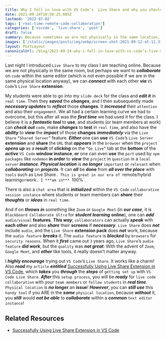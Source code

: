 ```yaml
---
title: Why I fell in love with VS Code’s  Live Share and why you should too
date: 2021-09-24T10:58:25.605Z
lastmod: '2022-07-02'
tags: ['real-time-remote-code-collaboration']
categories: ['vscode', 'live-share', 'post']
draft: false
summary: Because sometimes we are not physically in the same location, but perhaps we want to collaborate on code within the same editor, we can connect with each other via VS Code’s Live Share extension.
images: ['/static/images/posts/img/webp/screen-shot-2021-09-12-at-11.31.57-am.webp']
layout: PostLayout
canonicalUrl: /blog/2021-09-24-why-i-fell-in-love-with-vs-code’s-live-share-and-why-you-should-too
---
```


Last night I introduced `Live Share` to my class I am teaching online. Because we are not physically in the same room, but perhaps we want to **_collaborate_** on `code` within the same editor (which is not even possible if we are in the same physical location anyway), we can **_connect_** with each other **_via_** `VS Code`’s `Live Share` **extension**.

My students were able to go into my `slide deck` for the class and **_edit it_** in `real time`. Then they **_saved_** the **_changes_**, and I then subsequently made **_necessary updates_** to **_reflect_** those **changes**. It **_increased_** their `attention` and also their `engagement`. We all had a certain learning curve we had to overcome, but this after all was the **_first time_** we had used it for the class. I believe it is a **_fantastic tool_** to **use**, and students (or team members at work) can **_check out_** `code`, make **_changes_** to **test** in `real time`, and also have the **_ability_** to **view** the **_impact_** of those **changes** **_immediately_** via the `Live Share` `“Shared Server”` feature. **_Either_** one can **use** `VS Code`’s `Live Server` **extension** and **share** the `URL` that **_appears_** in the `browser` when the `project` **_opens up_** as a **result** of **_clicking_** on the `“Go Live”` tab at the **bottom** of the **_active_** `VS Code` **window instance**, **_or_** one can even **use** the `port` used by `npm packages` like `nodemon` **in order** to **_view_** the `project` in `question` in a `local server` **_instance_**. **_Physical location_** is **_no longer_** `important` or `relevant` when **_collaborating_** on **_projects_**. It can **_all_** be **done** from **_all over the place_** with `tools` such as Live Share`. This is great in our era of `remote/hybrid learning`or`work`. I ***am in*** `100%`.

There is also a `chat area` that is **_initialized_** within the `VS Code` `collaborative session instance` where students or team members can **_share_** their **_thoughts_** or **_ideas_** in `real time`.

And if on **_throws in_** something like `Zoom` or `Google Meet` (in **_our case_**, it is `Blackboard Collaborate Ultra` for **_student learning_** **online**), one can **_add_** `audio/visual` **features**. **_This way_**, `collaborators` can actually **_speak_** with **each other** and also **_share_** their **screens** if **_necessary_**. `Live Share` does **_not_** include `audio`, and the `Live Share` **extension pack** does **_not_** work, because the `audio feature` **_breaks_** it. The `audio feature` is **_blocked_** by `browsers` for `security reasons`. When it **_first_** came out `3` years ago, `Live Share`’s `audio feature` **_did work_**, but the `quality` was **_not great_**. With the advent of `Zoom`, `Google Meet`, and **_other_** like tools, it really doesn’t matter anyway.

I **_highly encourage_** trying out `VS Code`’s `Live Share`. It works like a charm! Also **_read_** my `article` **_entitled_** [Successfully Using Live Share Extension in VS Code](https://www.interglobalmedianetwork.com/blog/2021-09-12-successfully-using-live-share-extension-in-vs-code/), which **_takes_** you **_through_** the **_steps_** of `getting set up` with `VS Code Live Share`. **_After_** this `setup process`, you will be **_ready_** for `live code collaboration` with your `team members` or `fellow students` in **_real time_**. `Physical location` is **_no longer_** an **issue**! **_However_**, you can **_still use_** this `handy tool` if you ARE in the **_same_** `physical location`, because **_without_** it, you **_still_** would **_not be able_** to **_collaborate_** within a **_common_** `text editor instance`!

## Related Resources

- [Successfully Using Live Share Extension in VS Code](https://www.interglobalmedianetwork.com/blog/2021-09-12-successfully-using-live-share-extension-in-vs-code/)
